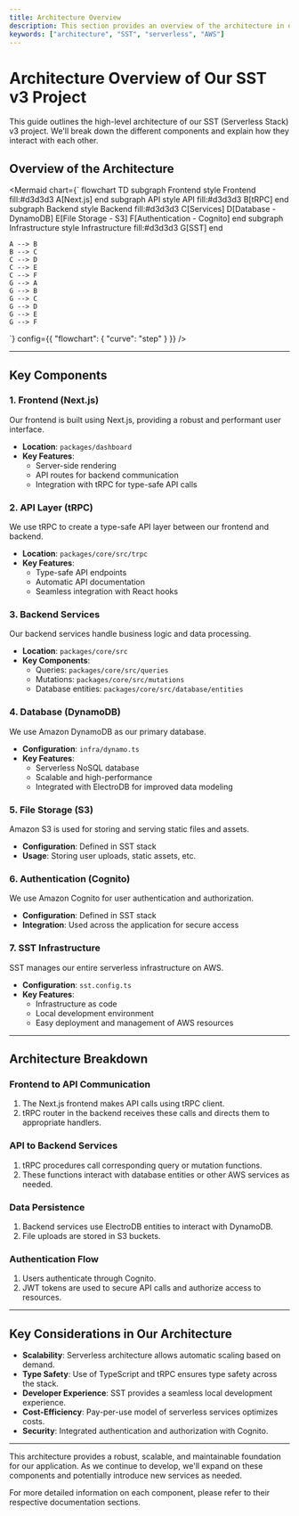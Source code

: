 ```yaml
---
title: Architecture Overview
description: This section provides an overview of the architecture in our SST v3 project.
keywords: ["architecture", "SST", "serverless", "AWS"]
---
```


# Architecture Overview of Our SST v3 Project

This guide outlines the high-level architecture of our SST (Serverless Stack) v3 project. We'll break down the different components and explain how they interact with each other.

## Overview of the Architecture

<Mermaid chart={`
flowchart TD
    subgraph Frontend
        style Frontend fill:#d3d3d3
        A[Next.js]
    end
    subgraph API
        style API fill:#d3d3d3
        B[tRPC]
    end
    subgraph Backend
        style Backend fill:#d3d3d3
        C[Services]
        D[Database - DynamoDB]
        E[File Storage - S3]
        F[Authentication - Cognito]
    end
    subgraph Infrastructure
        style Infrastructure fill:#d3d3d3
        G[SST]
    end

    A --> B
    B --> C
    C --> D
    C --> E
    C --> F
    G --> A
    G --> B
    G --> C
    G --> D
    G --> E
    G --> F
`} config={{ "flowchart": { "curve": "step" } }} />

---

## Key Components

### 1. Frontend (Next.js)

Our frontend is built using Next.js, providing a robust and performant user interface.

- **Location**: `packages/dashboard`
- **Key Features**:
  - Server-side rendering
  - API routes for backend communication
  - Integration with tRPC for type-safe API calls

### 2. API Layer (tRPC)

We use tRPC to create a type-safe API layer between our frontend and backend.

- **Location**: `packages/core/src/trpc`
- **Key Features**:
  - Type-safe API endpoints
  - Automatic API documentation
  - Seamless integration with React hooks

### 3. Backend Services

Our backend services handle business logic and data processing.

- **Location**: `packages/core/src`
- **Key Components**:
  - Queries: `packages/core/src/queries`
  - Mutations: `packages/core/src/mutations`
  - Database entities: `packages/core/src/database/entities`

### 4. Database (DynamoDB)

We use Amazon DynamoDB as our primary database.

- **Configuration**: `infra/dynamo.ts`
- **Key Features**:
  - Serverless NoSQL database
  - Scalable and high-performance
  - Integrated with ElectroDB for improved data modeling

### 5. File Storage (S3)

Amazon S3 is used for storing and serving static files and assets.

- **Configuration**: Defined in SST stack
- **Usage**: Storing user uploads, static assets, etc.

### 6. Authentication (Cognito)

We use Amazon Cognito for user authentication and authorization.

- **Configuration**: Defined in SST stack
- **Integration**: Used across the application for secure access

### 7. SST Infrastructure

SST manages our entire serverless infrastructure on AWS.

- **Configuration**: `sst.config.ts`
- **Key Features**:
  - Infrastructure as code
  - Local development environment
  - Easy deployment and management of AWS resources

---

## Architecture Breakdown

### Frontend to API Communication

1. The Next.js frontend makes API calls using tRPC client.
2. tRPC router in the backend receives these calls and directs them to appropriate handlers.

### API to Backend Services

1. tRPC procedures call corresponding query or mutation functions.
2. These functions interact with database entities or other AWS services as needed.

### Data Persistence

1. Backend services use ElectroDB entities to interact with DynamoDB.
2. File uploads are stored in S3 buckets.

### Authentication Flow

1. Users authenticate through Cognito.
2. JWT tokens are used to secure API calls and authorize access to resources.

---

## Key Considerations in Our Architecture

- **Scalability**: Serverless architecture allows automatic scaling based on demand.
- **Type Safety**: Use of TypeScript and tRPC ensures type safety across the stack.
- **Developer Experience**: SST provides a seamless local development experience.
- **Cost-Efficiency**: Pay-per-use model of serverless services optimizes costs.
- **Security**: Integrated authentication and authorization with Cognito.

---

This architecture provides a robust, scalable, and maintainable foundation for our application. As we continue to develop, we'll expand on these components and potentially introduce new services as needed.

For more detailed information on each component, please refer to their respective documentation sections.
